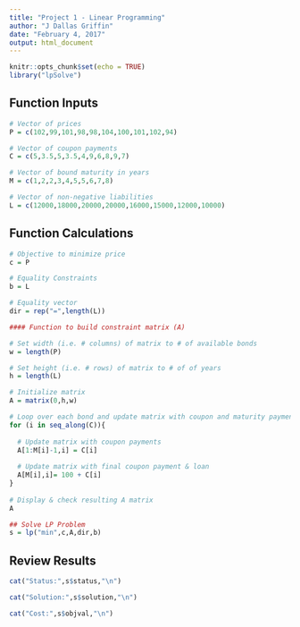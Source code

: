```yaml
---
title: "Project 1 - Linear Programming"
author: "J Dallas Griffin"
date: "February 4, 2017"
output: html_document
---
```


```r
knitr::opts_chunk$set(echo = TRUE)
library("lpSolve")
```

## Function Inputs

```r
# Vector of prices
P = c(102,99,101,98,98,104,100,101,102,94)

# Vector of coupon payments
C = c(5,3.5,5,3.5,4,9,6,8,9,7)

# Vector of bound maturity in years
M = c(1,2,2,3,4,5,5,6,7,8)

# Vector of non-negative liabilities
L = c(12000,18000,20000,20000,16000,15000,12000,10000)
```

## Function Calculations

```r
# Objective to minimize price
c = P

# Equality Constraints
b = L

# Equality vector
dir = rep("=",length(L))

#### Function to build constraint matrix (A)

# Set width (i.e. # columns) of matrix to # of available bonds
w = length(P)

# Set height (i.e. # rows) of matrix to # of of years
h = length(L)

# Initialize matrix
A = matrix(0,h,w)

# Loop over each bond and update matrix with coupon and maturity payments
for (i in seq_along(C)){
  
  # Update matrix with coupon payments
  A[1:M[i]-1,i] = C[i]
  
  # Update matrix with final coupon payment & loan
  A[M[i],i]= 100 + C[i]
}
 
# Display & check resulting A matrix
A

## Solve LP Problem
s = lp("min",c,A,dir,b)
```

## Review Results

```r
cat("Status:",s$status,"\n")

cat("Solution:",s$solution,"\n")

cat("Cost:",s$objval,"\n")
```